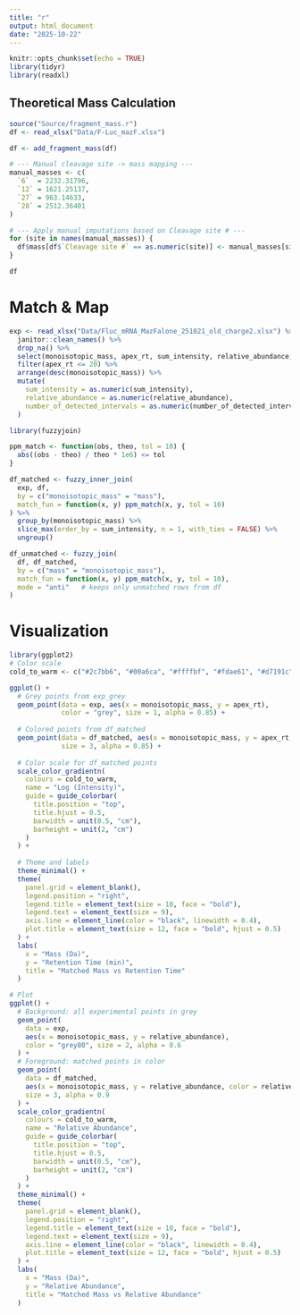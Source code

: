 ```yaml
---
title: "r"
output: html_document
date: "2025-10-22"
---
```


```r
knitr::opts_chunk$set(echo = TRUE)
library(tidyr)
library(readxl)
```

## Theoretical Mass Calculation

```r
source("Source/fragment_mass.r")
df <- read_xlsx("Data/F-Luc_mazF.xlsx")
```

```r
df <- add_fragment_mass(df)

# --- Manual cleavage site -> mass mapping ---
manual_masses <- c(
  `6`  = 2232.31796,
  `12` = 1621.25137,
  `27` = 963.14633,
  `28` = 2512.36401
)

# --- Apply manual imputations based on Cleavage site # ---
for (site in names(manual_masses)) {
  df$mass[df$`Cleavage site #` == as.numeric(site)] <- manual_masses[site]
}

df
```

# Match & Map

```r
exp <- read_xlsx("Data/Fluc_mRNA_MazFalone_251021_old_charge2.xlsx") %>% 
  janitor::clean_names() %>% 
  drop_na() %>% 
  select(monoisotopic_mass, apex_rt, sum_intensity, relative_abundance, number_of_detected_intervals) %>% 
  filter(apex_rt <= 20) %>%                
  arrange(desc(monoisotopic_mass)) %>%
  mutate(
    sum_intensity = as.numeric(sum_intensity),
    relative_abundance = as.numeric(relative_abundance),
    number_of_detected_intervals = as.numeric(number_of_detected_intervals)
  )
```

```r
library(fuzzyjoin)

ppm_match <- function(obs, theo, tol = 10) {
  abs((obs - theo) / theo * 1e6) <= tol
}

df_matched <- fuzzy_inner_join(
  exp, df,
  by = c("monoisotopic_mass" = "mass"),
  match_fun = function(x, y) ppm_match(x, y, tol = 10)
) %>%
  group_by(monoisotopic_mass) %>%
  slice_max(order_by = sum_intensity, n = 1, with_ties = FALSE) %>%
  ungroup()

```

```r
df_unmatched <- fuzzy_join(
  df, df_matched,
  by = c("mass" = "monoisotopic_mass"),
  match_fun = function(x, y) ppm_match(x, y, tol = 10),
  mode = "anti"   # keeps only unmatched rows from df
)
```

# Visualization

```r
library(ggplot2)
# Color scale
cold_to_warm <- c("#2c7bb6", "#00a6ca", "#ffffbf", "#fdae61", "#d7191c")

ggplot() +
  # Grey points from exp_grey
  geom_point(data = exp, aes(x = monoisotopic_mass, y = apex_rt),
             color = "grey", size = 1, alpha = 0.85) +
  
  # Colored points from df_matched
  geom_point(data = df_matched, aes(x = monoisotopic_mass, y = apex_rt, color = log10(sum_intensity)),
             size = 3, alpha = 0.85) +
  
  # Color scale for df_matched points
  scale_color_gradientn(
    colours = cold_to_warm,
    name = "Log (Intensity)",
    guide = guide_colorbar(
      title.position = "top",
      title.hjust = 0.5,
      barwidth = unit(0.5, "cm"),
      barheight = unit(2, "cm")
    )
  ) +
  
  # Theme and labels
  theme_minimal() +
  theme(
    panel.grid = element_blank(),
    legend.position = "right",
    legend.title = element_text(size = 10, face = "bold"),
    legend.text = element_text(size = 9),
    axis.line = element_line(color = "black", linewidth = 0.4),
    plot.title = element_text(size = 12, face = "bold", hjust = 0.5)
  ) +
  labs(
    x = "Mass (Da)",
    y = "Retention Time (min)",
    title = "Matched Mass vs Retention Time"
  )

```

```r
# Plot
ggplot() +
  # Background: all experimental points in grey
  geom_point(
    data = exp,
    aes(x = monoisotopic_mass, y = relative_abundance),
    color = "grey80", size = 2, alpha = 0.6
  ) +
  # Foreground: matched points in color
  geom_point(
    data = df_matched,
    aes(x = monoisotopic_mass, y = relative_abundance, color = relative_abundance),
    size = 3, alpha = 0.9
  ) +
  scale_color_gradientn(
    colours = cold_to_warm,
    name = "Relative Abundance",
    guide = guide_colorbar(
      title.position = "top",
      title.hjust = 0.5,
      barwidth = unit(0.5, "cm"),
      barheight = unit(2, "cm")
    )
  ) +
  theme_minimal() +
  theme(
    panel.grid = element_blank(),
    legend.position = "right",
    legend.title = element_text(size = 10, face = "bold"),
    legend.text = element_text(size = 9),
    axis.line = element_line(color = "black", linewidth = 0.4),
    plot.title = element_text(size = 12, face = "bold", hjust = 0.5)
  ) +
  labs(
    x = "Mass (Da)",
    y = "Relative Abundance",
    title = "Matched Mass vs Relative Abundance"
  )

```
